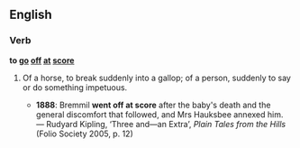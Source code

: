 ==English==

===Verb===
'''to [[go]] [[off]] [[at]] [[score]]'''

# {{idiomatic}} Of a horse, to break suddenly into a gallop; of a person, suddenly to say or do something impetuous.
#* '''1888''': Bremmil '''went off at score''' after the baby's death and the general discomfort that followed, and Mrs Hauksbee annexed him. — Rudyard Kipling, ‘Three and—an Extra’, ''Plain Tales from the Hills'' (Folio Society 2005, p. 12)